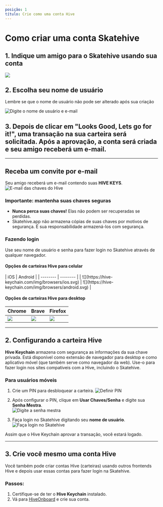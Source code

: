 ```yaml
---
posição: 1
título: Crie como uma conta Hive
---
```


# Como criar uma conta Skatehive

## 1. Indique um amigo para o Skatehive usando sua conta

![](https://i.ibb.co/ThBn2Kz/image.png)

## 2. Escolha seu nome de usuário 
Lembre se que o nome de usuário não pode ser alterado após sua criação 

![Digite o nome de usuário e e-mail](https://hackmd.io/_uploads/H1tZGNP1Jx.png)

## 3. Depois de clicar em **"Looks Good, Lets go for it!"**, uma transação na sua carteira será solicitada. Após a aprovação, a conta será criada e seu amigo receberá um e-mail.
---

## Receba um convite por e-mail

Seu amigo receberá um e-mail contendo suas **HIVE KEYS**.  
![E-mail das chaves do Hive](https://ipfs.skatehive.app/ipfs/QmbTbULhRtAfyd19cTNYfrsjpsuRN2TV9sxZ5yzQQeR44D)

### Importante: mantenha suas chaves seguras
- **Nunca perca suas chaves!** Elas não podem ser recuperadas se perdidas.
- Skatehive.app não armazena cópias de suas chaves por motivos de segurança. É sua responsabilidade armazená-los com segurança.

### Fazendo login
Use seu nome de usuário e senha para fazer login no Skatehive através de qualquer navegador. 
#### Opções de carteiras Hive para celular

<div style={{ display: 'flex', justifiqueContent: 'center' }}>
| iOS | Android |
| -------- | -------- |
| ![](https://hive-keychain.com/img/browsers/ios.svg) | ![](https://hive-keychain.com/img/browsers/android.svg) |  

</div>

#### Opções de carteiras Hive para desktop

<div style={{ display: 'flex', justifiqueContent: 'center' }}>

| Chrome   | Brave    | Firefox |
| -------- | -------- | -------- |
| ![](https://hive-keychain.com/img/browsers/chrome.svg) | ![](https://hive-keychain.com/img/browsers/brave.svg) | ![](https://hive-keychain.com/img/browsers/firefox.svg) |

</div>

---

## 2. Configurando a carteira Hive

**Hive Keychain** armazena com segurança as informações da sua chave privada. Está disponível como extensão de navegador para desktop e como aplicativo móvel (que também serve como navegador da web). Use-o para fazer login nos sites compativeis com a Hive, incluindo o Skatehive.

### Para usuários móveis
1. Crie um PIN para desbloquear a carteira.
   ![Definir PIN](https://hackmd.io/_uploads/rk9Y1SDJJg.png)

2. Após configurar o PIN, clique em **Usar Chaves/Senha** e digite sua **Senha Mestra**.  
   ![Digite a senha mestra](https://hackmd.io/_uploads/HyBYyBwJJx.png)

3. Faça login no Skatehive digitando seu **nome de usuário**.  
   ![Faça login no Skatehive](https://hackmd.io/_uploads/ByGmlHDkJl.png)

Assim que o Hive Keychain aprovar a transação, você estará logado.

---

## 3. Crie você mesmo uma conta Hive

Você também pode criar contas Hive (carteiras) usando outros frontends Hive e depois usar essas contas para fazer login na Skatehive.

### Passos:
1. Certifique-se de ter o **Hive Keychain** instalado.
2. Vá para [HiveOnboard](https://hiveonboard.com/create-account) e crie sua conta.
